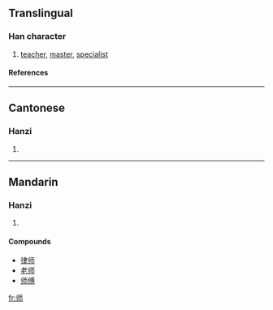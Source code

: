 {{see|師}}

==Translingual==
===Han character===
{{Han char|rn=50|rad=巾|as=03|sn=6|four=|canj=中中一月 (LLMB)}}
# [[teacher]], [[master]], [[specialist]]
====References====
{{Han ref|kx=0329.051|dkj=08800|dj=0634.150|hdz=10730.070|uh=5E08|ud=24072}}
----
==Cantonese==
===Hanzi===
{{yue-hanzi|jyut=|y=si1}}
# {{defn|Cantonese}}
----
==Mandarin==
===Hanzi===
{{cmn-hanzi|tra=師|pin=[[shī]] (shi1)|wg=shih<sup>1</sup>}}
# {{defn|Mandarin}}


====Compounds====
*[[律师]]
*[[老师]]
*[[师傅]] 

[[fr:师]]